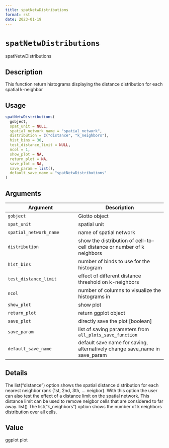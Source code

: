 ```yaml
--- 
title: spatNetwDistributions 
format: rst 
date: 2023-01-19 
--- 
```

# `spatNetwDistributions`

spatNetwDistributions


## Description

This function return histograms displaying the distance distribution for each spatial k-neighbor


## Usage

```r
spatNetwDistributions(
  gobject,
  spat_unit = NULL,
  spatial_network_name = "spatial_network",
  distribution = c("distance", "k_neighbors"),
  hist_bins = 30,
  test_distance_limit = NULL,
  ncol = 1,
  show_plot = NA,
  return_plot = NA,
  save_plot = NA,
  save_param = list(),
  default_save_name = "spatNetwDistributions"
)
```


## Arguments

Argument      |Description
------------- |----------------
`gobject`     |     Giotto object
`spat_unit`     |     spatial unit
`spatial_network_name`     |     name of spatial network
`distribution`     |     show the distribution of cell-to-cell distance or number of k neighbors
`hist_bins`     |     number of binds to use for the histogram
`test_distance_limit`     |     effect of different distance threshold on k-neighbors
`ncol`     |     number of columns to visualize the histograms in
`show_plot`     |     show plot
`return_plot`     |     return ggplot object
`save_plot`     |     directly save the plot [boolean]
`save_param`     |     list of saving parameters from [`all_plots_save_function`](#allplotssavefunction)
`default_save_name`     |     default save name for saving, alternatively change save_name in save_param


## Details

The list("distance") option shows the spatial distance distribution for each nearest neighbor rank (1st, 2nd, 3th, ... neigbor).
 With this option the user can also test the effect of a distance limit on the spatial network. This distance limit can be used to remove neigbor
 cells that are considered to far away. list() 
 The list("k_neighbors") option shows the number of k neighbors distribution over all cells.


## Value

ggplot plot



